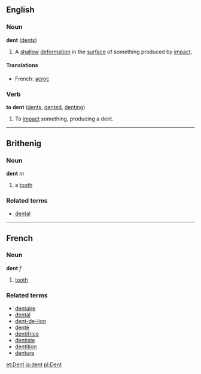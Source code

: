 ==English==
===Noun===
'''dent''' ([[dents]])
#A [[shallow]] [[deformation]] in the [[surface]] of something produced by [[impact]]. 

====Translations====
*French: [[acroc]]

===Verb===
'''to dent''' ([[dents]], [[dented]], [[denting]])
#To [[impact]] something, producing a dent.

----

==Brithenig==
===Noun===
'''dent''' ''m''

#a [[tooth]]

===Related terms===
*[[dental]]

----

==French==
===Noun===
'''dent''' ''f''

# [[tooth]]

===Related terms===
*[[dentaire]]
*[[dental]]
*[[dent-de-lion]]
*[[denté]]
*[[dentifrice]]
*[[dentiste]]
*[[dentition]]
*[[denture]]

[[et:Dent]]
[[ja:dent]]
[[pl:Dent]]